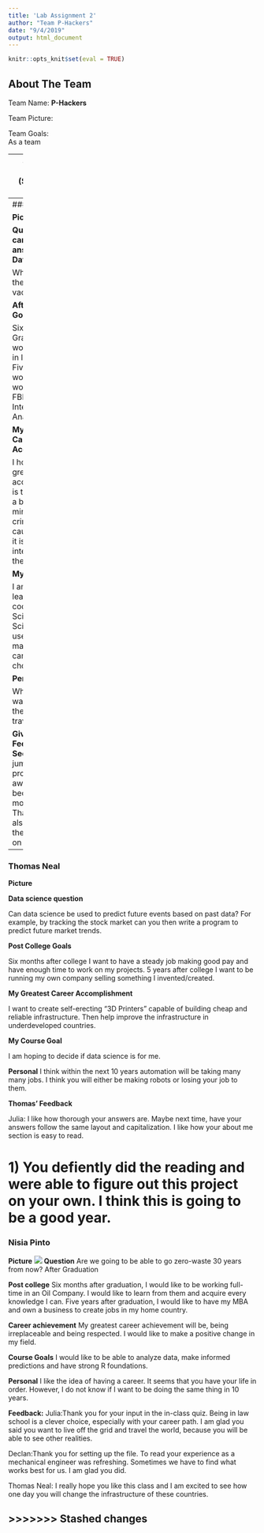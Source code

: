 ```yaml
---
title: 'Lab Assignment 2'
author: "Team P-Hackers"
date: "9/4/2019"
output: html_document
---
```


```r
knitr::opts_knit$set(eval = TRUE)
```


## About The Team

Team Name:
**P-Hackers**

Team Picture:



Team Goals:   
As a team

---
### Declan Franklin (Section 001)
**Picture:**

```r
knitr::include_graphics("Me.JPG")
```
 

**My Non-Statistical Question That Can Be Answered With Data Analysis:**

What's the difference between Statistics and Data Analysis(Honestly)?




**After College Goals:**

6 months after Boulder I want to be in a smaller apartment either in Denver or back home in Baltimore teaching kids with dyslexia computer science and math. 5 Years after Boulder, I'm hoping I'll have my masters and a career in data science that helps me get my PHD.




**My Greatest Career Accomplishment:**

I don't necissarly expect to find the cure for cancer, but all I really want to do is pursue a career where I can help make other peoples lives less stressful.



**My Course Goal:**

My overarching goal is to gain a strong feeling of comfortablility while using RStudio. I want put my use my experince with RStudio as a means of computing data that hopfully the world can use one day.




**Personal:**

I used to want to be an engineer. After a summer of Interning with A Mechanical Engineering company called Poole and Kent, I realized it wasn't for me. Interning, as many know, manily involves paper work. To make my life easier and more orgainized, I work with LaTex the whole summer. I created User manuals, Warranty Letters, Payments orders, etc. The exposer to code sparked som fire within me to pursue data science.  



**Give Declan Feedback below:**

Julia: I liked that you organized everything in an easy to read manner. Next time, you could try to make sure that everything is properly spelled and throughly answered so it is easier for the reader to read. You seem to know what you are doing and have a good foundation on how to use R so that is good. 


---
### Julia Foley

**Picture**
![](me1.jpg)

 **Question that can be answered with Data Analysis**

What Country is the cheapest to vacation to/in?

**After College Goals**

Six months after Graduation, I would like to be in law school. Five years later, I would like to be working for the FBI as an Intelligence Analyst. 

**My Greatest Career Accomplishment**

I hope that my greatest career accomplishment is that I can write a book about the minds of the criminals I have caught and what it is like interacting with them. 

**My Course Goal**

I am hoping to learn more about coding and Data Science. Data Science is a useful tool no matter what career path you choose.

**Personal**

When I retire, I want to live off the grid and travel the world.

**Give Julia Feedback Section**
1) You jumped into this project right away, and became a roll model for others. Thank you for also scratching the answers off on the TRat. 


---
### Thomas Neal

**Picture**


**Data science question**

Can data science be used to predict future events based on past data? For example, by tracking the stock market can you then write a program to predict future market trends.

**Post College Goals**

Six months after college I want to have a steady job making good pay and have enough time to work on my projects. 5 years after college I want to be running my own company selling something I invented/created.

**My Greatest Career Accomplishment**

I want to create self-erecting "3D Printers" capable of building cheap and reliable infrastructure. Then help improve the infrastructure in underdeveloped countries. 

**My Course Goal**

I am hoping to decide if data science is for me.

**Personal**
I think within the next 10 years automation will be taking many many jobs. I think you will either be making robots or losing your job to them. 

**Thomas' Feedback**

Julia: I like how thorough your answers are. Maybe next time, have your answers follow the same layout and capitalization. I like how your about me section is easy to read.



1) You defiently did the reading and were able to figure out this project on your own. I think this is going to be a good year.
=======

### Nisia Pinto
**Picture**
![](Nisia.jpg)
**Question** 
Are we going to be able to go zero-waste 30 years from now?
After Graduation

**Post college**
Six months after graduation, I would like to be working full-time in an Oil Company. I would like to learn from them and acquire every knowledge I can. Five years after graduation, I would like to have my MBA and own a business to create jobs in my home country.   

**Career achievement**
My greatest career achievement will be, being irreplaceable and being respected. I would like to make a positive change in my field.

**Course Goals**
I would like to be able to analyze data, make informed predictions and have strong R foundations.

**Personal**
I like the idea of having a career. It seems that you have your life in order. However, I do not know if I want to be doing the same thing in 10 years. 

**Feedback:**
Julia:Thank you for your input in the in-class quiz. Being in law school is a clever choice, especially with your career path. I am glad you said you want to live off the grid and travel the world, because you will be able to see other realities.

Declan:Thank you for setting up the file. To read your experience as a mechanical engineer was refreshing. Sometimes we have to find what works best for us. I am glad you did. 

Thomas Neal: I really hope you like this class and I am excited to see how one day you will change the infrastructure of these countries.




>>>>>>> Stashed changes
---
